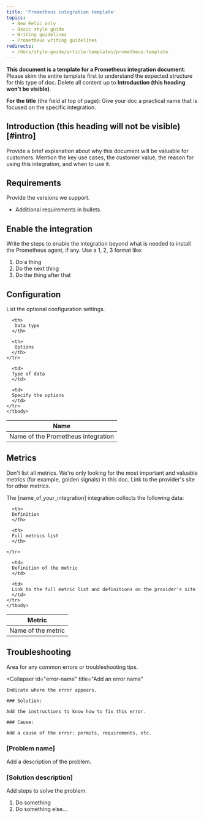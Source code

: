 ```yaml
---
title: 'Prometheus integration template'
topics:
  - New Relic only
  - Basic style guide
  - Writing guidelines
  - Prometheus writing guidelines
redirects:
  - /docs/style-guide/article-templates/prometheus-template
---
```


**This document is a template for a Prometheus integration document**: Please skim the entire template first to understand the expected structure for this type of doc. Delete all content up to **Introduction (this heading won't be visible)**.

**For the title** (the field at top of page): Give your doc a practical name that is focused on the specific integration.

## Introduction (this heading will not be visible) [#intro]

Provide a brief explanation about why this document will be valuable for customers. Mention the key use cases, the customer value, the reason for using this integration, and when to use it.

## Requirements

Provide the versions we support.

* Additional requirements in bullets.

## Enable the integration

Write the steps to enable the integration beyond what is needed to install the Prometheus agent, if any. Use a 1, 2, 3 format like:

1. Do a thing
2. Do the next thing
3. Do the thing after that

## Configuration

List the optional configuration settings.

<table>
  <thead>
    <tr>
      <th style={{ width: "200px" }}>
       Name
      </th>

      <th>
       Data type 
      </th>
      
      <th>
       Options 
      </th>
    </tr>
  </thead>

  <tbody>
    <tr>
      <td>
      Name of the Prometheus integration  
      </td>

      <td>
      Type of data  
      </td>

      <td>
      Specify the options  
      </td>
    </tr>
    </tbody>
</table>

## Metrics

Don't list all metrics. We're only looking for the most important and valuable metrics (for example, golden signals) in this doc. Link to the provider's site for other metrics.

The [name_of_your_integration] integration collects the following data:

<table>
  <thead>
    <tr>
      <th style={{ width: "200px" }}>
      Metric  
      </th>

      <th>
      Definition
      </th>

      <th>
      Full metrics list  
      </th>

    </tr>
  </thead>

  <tbody>
    <tr>
      <td>
      Name of the metric  
      </td>

      <td>
      Definition of the metric
      </td>

      <td>
      Link to the full metric list and definitions on the provider's site
      </td>
    </tr>
    </tbody>
</table>

## Troubleshooting

Area for any common errors or troubleshooting tips.

<CollapserGroup>

  <Collapser
    id="error-name"
    title="Add an error name"
  >
    Indicate where the error appears.

    ### Solution:

    Add the instructions to know how to fix this error.

    ### Cause:

    Add a cause of the error: permits, requirements, etc.
  </Collapser>

</CollapserGroup>

### [Problem name]

Add a description of the problem.

### [Solution description]

Add steps to solve the problem.

1. Do something
2. Do something else...